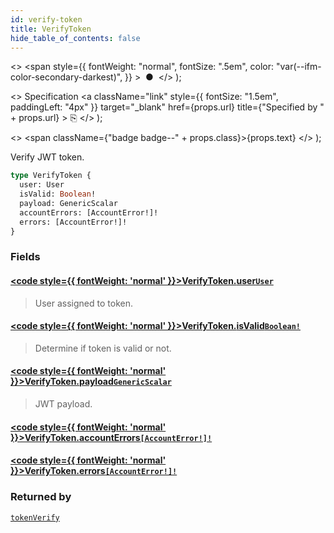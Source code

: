 ```yaml
---
id: verify-token
title: VerifyToken
hide_table_of_contents: false
---
```


  <>
    <span
      style={{
        fontWeight: "normal",
        fontSize: ".5em",
        color: "var(--ifm-color-secondary-darkest)",
      }}
    >
      &nbsp;●&nbsp;
    </span>
  </>
);

  <>
    Specification
    <a
      className="link"
      style={{ fontSize: "1.5em", paddingLeft: "4px" }}
      target="\_blank"
      href={props.url}
      title={"Specified by " + props.url}
    >
      ⎘
    </a>
  </>
);

  <>
    <span className={"badge badge--" + props.class}>{props.text}</span>
  </>
);

Verify JWT token.

```graphql
type VerifyToken {
  user: User
  isValid: Boolean!
  payload: GenericScalar
  accountErrors: [AccountError!]!
  errors: [AccountError!]!
}
```

### Fields

#### [<code style={{ fontWeight: 'normal' }}>VerifyToken.<b>user</b></code>](#)<Bullet />[`User`](../../api-reference/objects/user) <Badge class="secondary" text="object"/>

> User assigned to token.

#### [<code style={{ fontWeight: 'normal' }}>VerifyToken.<b>isValid</b></code>](#)<Bullet />[`Boolean!`](../../api-reference/scalars/boolean) <Badge class="secondary" text="non-null"/> <Badge class="secondary" text="scalar"/>

> Determine if token is valid or not.

#### [<code style={{ fontWeight: 'normal' }}>VerifyToken.<b>payload</b></code>](#)<Bullet />[`GenericScalar`](../../api-reference/scalars/generic-scalar) <Badge class="secondary" text="scalar"/>

> JWT payload.

#### [<code style={{ fontWeight: 'normal' }}>VerifyToken.<b>accountErrors</b></code>](#)<Bullet />[`[AccountError!]!`](../../api-reference/objects/account-error) <Badge class="secondary" text="non-null"/> <Badge class="secondary" text="object"/>

>

#### [<code style={{ fontWeight: 'normal' }}>VerifyToken.<b>errors</b></code>](#)<Bullet />[`[AccountError!]!`](../../api-reference/objects/account-error) <Badge class="secondary" text="non-null"/> <Badge class="secondary" text="object"/>

>

### Returned by

[`tokenVerify`](../../api-reference/mutations/token-verify) <Badge class="secondary" text="mutation"/>

